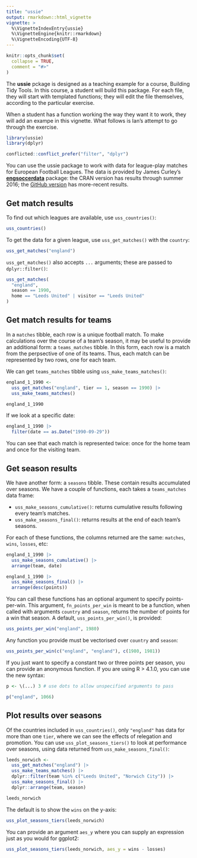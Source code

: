 ```yaml
---
title: "ussie"
output: rmarkdown::html_vignette
vignette: >
  %\VignetteIndexEntry{ussie}
  %\VignetteEngine{knitr::rmarkdown}
  %\VignetteEncoding{UTF-8}
---
```


```r
knitr::opts_chunk$set(
  collapse = TRUE,
  comment = "#>"
)
```

The **ussie** pckage is designed as a teaching example for a course, Building Tidy Tools.
In this course, a student will build this package.
For each file, they will start with templated functions; they will edit the file themselves, according to the particular exercise. 

When a student has a function working the way they want it to work, they will add an exampe in this vignette. What follows is Ian's attempt to go through the exercise.

```r
library(ussie)
library(dplyr)

conflicted::conflict_prefer("filter", "dplyr")
```

You can use the ussie package to work with data for league-play matches for European Football Leagues.
The data is provided by James Curley's [**engsoccerdata**](https://CRAN.R-project.org/package=engsoccerdata) package: the CRAN version has results through summer 2016; the [GitHub version](https://github.com/jalapic/engsoccerdata) has more-recent results. 

## Get match results

To find out which leagues are available, use `uss_countries()`:

```r
uss_countries()
```

To get the data for a given league, use `uss_get_matches()` with the `country`:

```r
uss_get_matches("england")
```

`uss_get_matches()` also accepts `...` arguments; these are passed to `dplyr::filter()`:

```r
uss_get_matches(
  "england", 
  season == 1990, 
  home == "Leeds United" | visitor == "Leeds United"
)
```

## Get match results for teams

In a `matches` tibble, each row is a unique football match. 
To make calculations over the course of a team's season, it may be useful to provide an additional form: a `teams_matches` tibble. 
In this form, each row is a match from the perpsective of one of its teams. 
Thus, each match can be represented by two rows, one for each team.

We can get `teams_matches` tibble using `uss_make_teams_matches()`:

```r
england_1_1990 <-
  uss_get_matches("england", tier == 1, season == 1990) |>
  uss_make_teams_matches()

england_1_1990
```

If we look at a specific date:

```r
england_1_1990 |>
  filter(date == as.Date("1990-09-29"))
```
You can see that each match is represented twice: once for the home team and once for the visiting team.

## Get season results

We have another form: a `seasons` tibble.
These contain results accumulated over seasons.
We have a couple of functions, each takes a `teams_matches` data frame:

  - `uss_make_seasons_cumulative()`: returns cumulative results following every team's matches.
  - `uss_make_seasons_final()`: returns results at the end of each team's seasons.
  
For each of these functions, the columns returned are the same: `matches`, `wins`, `losses`, etc:
  
```r
england_1_1990 |>
  uss_make_seasons_cumulative() |>
  arrange(team, date)
```

```r
england_1_1990 |>
  uss_make_seasons_final() |>
  arrange(desc(points))
```

You can call these functions has an optional argument to specify points-per-win.
This argument, `fn_points_per_win` is meant to be a function, when called with arguments `country` and `season`, returns the number of points for a win that season.
A default, `uss_points_per_win()`, is provided:

```r
uss_points_per_win("england", 1980)
```

Any function you provide must be vectorised over `country` and `season`:

```r
uss_points_per_win(c("england", "england"), c(1980, 1981))
```

If you just want to specify a constant two or three points per season, you can provide an anonymous function.
If you are using R > 4.1.0, you can use the new syntax:

```r
p <- \(...) 3 # use dots to allow unspecified arguments to pass

p("england", 1066)
```

## Plot results over seasons

Of the countries included in `uss_countries()`, only `"england"` has data for more than one `tier`, where we can see the effects of relegation and promotion. 
You can use `uss_plot_seasons_tiers()` to look at performance over seasons, using data returned from `uss_make_seasons_final()`:

```r
leeds_norwich <- 
  uss_get_matches("england") |>
  uss_make_teams_matches() |>
  dplyr::filter(team %in% c("Leeds United", "Norwich City")) |>
  uss_make_seasons_final() |>
  dplyr::arrange(team, season)

leeds_norwich
```

The default is to show the `wins` on the y-axis:

```r
uss_plot_seasons_tiers(leeds_norwich)
```

You can provide an argument `aes_y` where you can supply an expression just as you would for ggplot2:

```r
uss_plot_seasons_tiers(leeds_norwich, aes_y = wins - losses)
```

